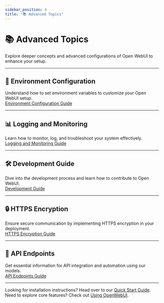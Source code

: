 ```yaml
---
sidebar_position: 4
title: "📚 Advanced Topics"
---
```


# 📚 Advanced Topics

Explore deeper concepts and advanced configurations of Open WebUI to enhance your setup.

---

## 🔧 Environment Configuration  
Understand how to set environment variables to customize your Open WebUI setup.  
[Environment Configuration Guide](/getting-started/advanced-topics/env-configuration)

---

## 📊 Logging and Monitoring  
Learn how to monitor, log, and troubleshoot your system effectively.  
[Logging and Monitoring Guide](/getting-started/advanced-topics/logging)

---

## 🛠️ Development Guide  
Dive into the development process and learn how to contribute to Open WebUI.  
[Development Guide](/getting-started/advanced-topics/development)

---

## 🔒 HTTPS Encryption  
Ensure secure communication by implementing HTTPS encryption in your deployment.  
[HTTPS Encryption Guide](/getting-started/advanced-topics/https-encryption)

---

## 🔗 API Endpoints  
Get essential information for API integration and automation using our models.  
[API Endpoints Guide](/getting-started/advanced-topics/api-endpoints)

---

Looking for installation instructions? Head over to our [Quick Start Guide](/getting-started/quick-start).  
Need to explore core features? Check out [Using OpenWebUI](/getting-started/using-openwebui).
